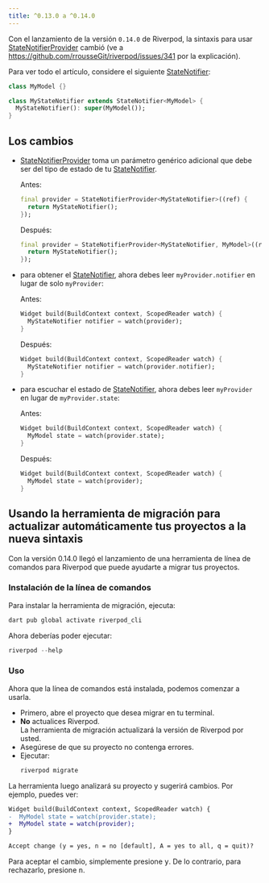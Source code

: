 ```yaml
---
title: ^0.13.0 a ^0.14.0
---
```


Con el lanzamiento de la versión `0.14.0` de Riverpod, la sintaxis para usar [StateNotifierProvider] cambió
(ve a https://github.com/rrousseGit/riverpod/issues/341 por la explicación).


Para ver todo el artículo, considere el siguiente [StateNotifier]:

```dart
class MyModel {}

class MyStateNotifier extends StateNotifier<MyModel> {
  MyStateNotifier(): super(MyModel());
}
```

## Los cambios
- [StateNotifierProvider] toma un parámetro genérico adicional que debe ser del tipo de estado de tu [StateNotifier].

  Antes:

  ```dart
  final provider = StateNotifierProvider<MyStateNotifier>((ref) {
    return MyStateNotifier();
  });
  ```

  Después:

  ```dart
  final provider = StateNotifierProvider<MyStateNotifier, MyModel>((ref) {
    return MyStateNotifier();
  });
  ```

- para obtener el [StateNotifier], ahora debes leer `myProvider.notifier` en lugar de solo `myProvider`:

  Antes:    

  ```dart
  Widget build(BuildContext context, ScopedReader watch) {
    MyStateNotifier notifier = watch(provider);
  }
  ```

  Después:

  ```dart
  Widget build(BuildContext context, ScopedReader watch) {
    MyStateNotifier notifier = watch(provider.notifier);
  }
  ```

- para escuchar el estado de [StateNotifier], ahora debes leer `myProvider` en lugar de `myProvider.state`:

  Antes:

  ```dart
  Widget build(BuildContext context, ScopedReader watch) {
    MyModel state = watch(provider.state);
  }
  ```

  Después:

  ```dart
  Widget build(BuildContext context, ScopedReader watch) {
    MyModel state = watch(provider);
  }
  ```

## Usando la herramienta de migración para actualizar automáticamente tus proyectos a la nueva sintaxis

Con la versión 0.14.0 llegó el lanzamiento de una herramienta de línea de comandos para Riverpod que puede ayudarte a migrar tus proyectos.

### Instalación de la línea de comandos

Para instalar la herramienta de migración, ejecuta:

```sh
dart pub global activate riverpod_cli
```

Ahora deberías poder ejecutar:

```dart
riverpod --help
```

### Uso

Ahora que la línea de comandos está instalada, podemos comenzar a usarla.

- Primero, abre el proyecto que desea migrar en tu terminal.
- **No** actualices Riverpod.  
  La herramienta de migración actualizará la versión de Riverpod por usted.
- Asegúrese de que su proyecto no contenga errores.
- Ejecutar:
  ```sh
  riverpod migrate
  ```
  
La herramienta luego analizará su proyecto y sugerirá cambios. Por ejemplo, puedes ver:

```diff
Widget build(BuildContext context, ScopedReader watch) {
-  MyModel state = watch(provider.state);
+  MyModel state = watch(provider);
}

Accept change (y = yes, n = no [default], A = yes to all, q = quit)? 
```

Para aceptar el cambio, simplemente presione <kbd>y</kbd>. De lo contrario, para rechazarlo, presione <kbd>n</kbd>.

[statenotifierprovider]: https://pub.dev/documentation/hooks_riverpod/3.0.0-dev.15/legacy/StateNotifierProvider-class.html
[statenotifier]: https://pub.dev/documentation/state_notifier/latest/state_notifier/StateNotifier-class.html
